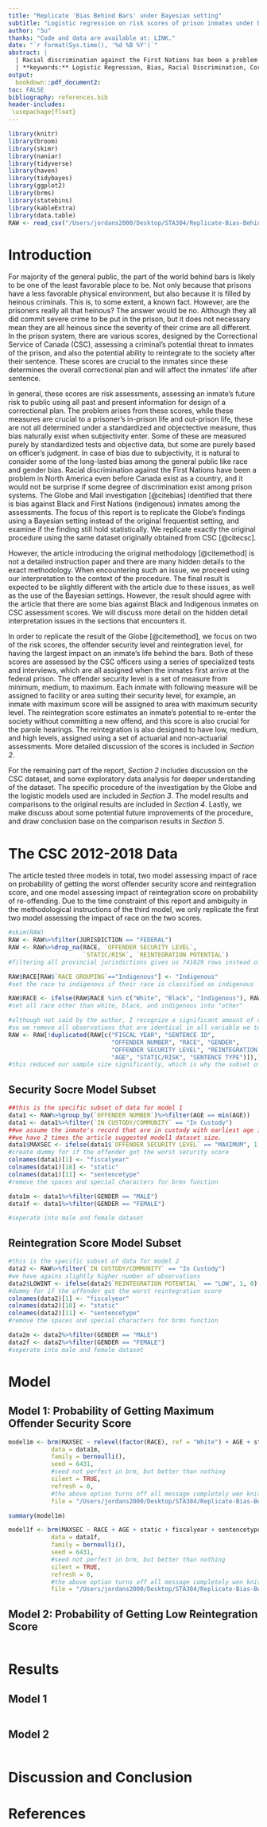 ```yaml
---
title: "Replicate 'Bias Behind Bars' under Bayesian setting"
subtitle: "Logistic regression on risk scores of prison inmates under Bayesian setting"
author: "Su"
thanks: "Code and data are available at: LINK."
date: "`r format(Sys.time(), '%d %B %Y')`"
abstract: |
  | Racial discrimination against the First Nations has been a problem in Canada since the first colonist step on the sides of St. Lawrence river. While this problem has been a controversial among the general public, is it still the possible case in the scope of prison systems? The Globe and Mail investigation indicates that Black and Indigenous prisoners experience worse assessment scores solely base on their race. In this report, we focus on replicating the results of the Globe's investigation under Bayesian settings ,instead of the original Frequentist settings, using the same dataset from Correctional Service of Canada.
  | **keywords:** Logistic Regression, Bias, Racial Discrimination, Correctional Service of Canada, The Globe and Mail
output:
  bookdown::pdf_document2:
toc: FALSE
bibliography: references.bib
header-includes:
 \usepackage{float}
---
```


```r
library(knitr)
library(broom)
library(skimr)
library(naniar)
library(tidyverse)
library(haven)
library(tidybayes)
library(ggplot2)
library(brms)
library(statebins)
library(kableExtra)
library(data.table)
RAW <- read_csv("/Users/jordans2000/Desktop/STA304/Replicate-Bias-Behind-Bars/inputs/The_Globe_and_Mail_CSC_OMS_2012-2018_20201022235635/The_Globe_and_Mail_CSC_OMS_2012-2018_20201022235635.csv")
```

# Introduction

For majority of the general public, the part of the world behind bars is likely to be one of the least favorable place to be. Not only because that prisons have a less favorable physical environment, but also because it is filled by heinous criminals. This is, to some extent, a known fact. However, are the prisoners really all that heinous? The answer would be no. Although they all did commit severe crime to be put in the prison, but it does not necessary mean they are all heinous since the severity of their crime are all different. In the prison system, there are various scores, designed by the Correctional Service of Canada (CSC), assessing a criminal's potential threat to inmates of the prison, and also the potential ability to reintegrate to the society after their sentence. These scores are crucial to the inmates since these determines the overall correctional plan and will affect the inmates' life after sentence.

In general, these scores are risk assessments, assessing an inmate's future risk to public using all past and present information for design of a correctional plan. The problem arises from these scores, while these measures are crucial to a prisoner's in-prison life and out-prison life, these are not all determined under a standardized and objectective measure, thus bias naturally exist when subjectivity enter. Some of these are measured purely by standardized tests and objective data, but some are purely based on officer's judgment. In case of bias due to subjectivity, it is natural to consider some of the long-lasted bias among the general public like race and gender bias. Racial discrimination against the First Nations have been a problem in North America even before Canada exist as a country, and it would not be surprise if some degree of discrimination exist among prison systems. The Globe and Mail investigation [@citebias] identified that there is bias against Black and First Nations (indigenous) inmates among the assessments. The focus of this report is to replicate the Globe's findings using a Bayesian setting instead of the original frequentist setting, and examine if the finding still hold statistically. We replicate exactly the original procedure using the same dataset originally obtained from CSC [@citecsc].

However, the article introducing the original methodology [@citemethod] is not a detailed instruction paper and there are many hidden details to the exact methodology. When encountering such an issue, we proceed using our interpretation to the context of the procedure. The final result is expected to be slightly different with the article due to these issues, as well as the use of the Bayesian settings. However, the result should agree with the article that there are some bias against Black and Indigenous inmates on CSC assessment scores. We will discuss more detail on the hidden detail interpretation issues in the sections that encounters it.

In order to replicate the result of the Globe [@citemethod], we focus on two of the risk scores, the offender security level and reintegration level, for having the largest impact on an inmate's life behind the bars. Both of these scores are assessed by the CSC officers using a series of specialized tests and interviews, which are all assigned when the inmates first arrive at the federal prison. The offender security level is a set of measure from minimum, medium, to maximum. Each inmate with following measure will be assigned to facility or area suiting their security level, for example, an inmate with maximum score will be assigned to area with maximum security level. The reintegration score estimates an inmate's potential to re-enter the society without committing a new offend, and this score is also crucial for the parole hearings. The reintegration is also designed to have low, medium, and high levels, assigned using a set of actuarial and non-actuarial assessments. More detailed discussion of the scores is included in *Section 2*. 

For the remaining part of the report, *Section 2* includes discussion on the CSC dataset, and some exploratory data analysis for deeper understanding of the dataset. The specific procedure of the investigation by the Globe and the logistic models used are included in *Section 3*. The model results and comparisons to the original results are included in *Section 4*. Lastly, we make discuss about some potential future improvements of the procedure, and draw conclusion base on the comparison results in *Section 5*.

# The CSC 2012-2018 Data 

The article tested three models in total, two model assessing impact of race on probability of getting the worst offender security score and reintegration score, and one model assessing impact of reintegration score on probability of re-offending. Due to the time constraint of this report and ambiguity in the methodological instructions of the third model, we only replicate the first two model assessing the impact of race on the two scores.

```r
#skim(RAW)
RAW <- RAW%>%filter(JURISDICTION == "FEDERAL")
RAW <- RAW%>%drop_na(RACE, `OFFENDER SECURITY LEVEL`, 
                     `STATIC/RISK`, `REINTEGRATION POTENTIAL`)
#filtering all provincial jurisdictions gives us 741829 rows instead of the 741738 rows in the article. We left with 686540 rows after removing all NAs in variables that we need.

RAW$RACE[RAW$`RACE GROUPING`=="Indigenous"] <- "Indigenous"
#set the race to indigenous if their race is classified as indigenous

RAW$RACE <- ifelse(RAW$RACE %in% c("White", "Black", "Indigenous"), RAW$RACE, "Other")
#set all race other than white, black, and indigenous into "other"

#although not said by the author, I recognize a significant amount of rows that have the same fiscal year id and offender id, what changes is the sentence, and everything else remains constant. This due to multiple offences and the system had to put multiple entries in to accommodate that, we make the assumption that an offender only gets a true record of scores each year.
#so we remove all observations that are identical in all variable we test for other than offence id.
RAW <- RAW[!duplicated(RAW[c("FISCAL YEAR", "SENTENCE ID", 
                             "OFFENDER NUMBER", "RACE", "GENDER",
                             "OFFENDER SECURITY LEVEL", "REINTEGRATION POTENTIAL", 
                             "AGE", "STATIC/RISK", "SENTENCE TYPE")]),]
#this reduced our sample size significantly, which is why the subset of model data have such a small sample size compare to the original full dataset.
```

## Security Socre Model Subset

```r
##this is the specific subset of data for model 1
data1 <- RAW%>%group_by(`OFFENDER NUMBER`)%>%filter(AGE == min(AGE))
data1 <- data1%>%filter(`IN CUSTODY/COMMUNITY` == "In Custody")
##we assume the inmate's record that are in custody with earliest age is what author mean by "who just begin sentence"
##we have 2 times the article suggested model1 dataset size.
data1$MAXSEC <- ifelse(data1$`OFFENDER SECURITY LEVEL` == "MAXIMUM", 1, 0)
#create dummy for if the offender got the worst security score
colnames(data1)[1] <- "fiscalyear"
colnames(data1)[18] <- "static"
colnames(data1)[11] <- "sentencetype"
#remove the spaces and special characters for brms function

data1m <- data1%>%filter(GENDER == "MALE")
data1f <- data1%>%filter(GENDER == "FEMALE")

#seperate into male and female dataset
```


## Reintegration Score Model Subset

```r
#this is the specific subset of data for model 2
data2 <- RAW%>%filter(`IN CUSTODY/COMMUNITY` == "In Custody")
#we have agains slightly higher number of observations
data2$LOWINT <- ifelse(data2$`REINTEGRATION POTENTIAL` == "LOW", 1, 0)
#dummy for if the offender got the worst reintegration score
colnames(data2)[1] <- "fiscalyear"
colnames(data2)[18] <- "static"
colnames(data2)[11] <- "sentencetype"
#remove the spaces and special characters for brms function

data2m <- data2%>%filter(GENDER == "MALE")
data2f <- data2%>%filter(GENDER == "FEMALE")
#seperate into male and female dataset
```

# Model

## Model 1: Probability of Getting Maximum Offender Security Score

```r
model1m <- brm(MAXSEC ~ relevel(factor(RACE), ref = "White") + AGE + static + fiscalyear + sentencetype, 
            data = data1m, 
            family = bernoulli(),
            seed = 6431,
            #seed not perfect in brm, but better than nothing
            silent = TRUE,
            refresh = 0,
            #the above option turns off all message completely wen knitting
            file = "/Users/jordans2000/Desktop/STA304/Replicate-Bias-Behind-Bars/outputs/model/model1m")

summary(model1m)

model1f <- brm(MAXSEC ~ RACE + AGE + static + fiscalyear + sentencetype, 
            data = data1f, 
            family = bernoulli(),
            seed = 6431,
            #seed not perfect in brm, but better than nothing
            silent = TRUE,
            refresh = 0,
            #the above option turns off all message completely wen knitting
            file = "/Users/jordans2000/Desktop/STA304/Replicate-Bias-Behind-Bars/outputs/model/model1f")
```


## Model 2: Probability of Getting Low Reintegration Score

```r

```


# Results

## Model 1

```r

```


## Model 2

```r

```


# Discussion and Conclusion

\newpage

# References
